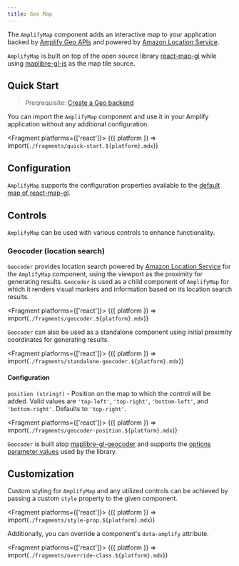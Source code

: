 ```yaml
---
title: Geo Map
---
```



The `AmplifyMap` component adds an interactive map to your application backed by [Amplify Geo APIs](https://docs.amplify.aws/lib/geo/getting-started/q/platform/js/)
and powered by [Amazon Location Service](https://aws.amazon.com/location/).

`AmplifyMap` is built on top of the open source library [react-map-gl](https://visgl.github.io/react-map-gl/) while using
[maplibre-gl-js](https://maplibre.org/maplibre-gl-js-docs/api/) as the map tile source.

## Quick Start

> Preqrequisite: [Create a Geo backend](https://docs.amplify.aws/lib/geo/getting-started/q/platform/js/)

You can import the `AmplifyMap` component and use it in your Amplify application without any additional configuration.

<Fragment platforms={['react']}>
  {({ platform }) => import(`./fragments/quick-start.${platform}.mdx`)}
</Fragment>

## Configuration

`AmplifyMap` supports the configuration properties available to the [default map of react-map-gl](https://visgl.github.io/react-map-gl/docs/api-reference/map#properties).

## Controls

`AmplifyMap` can be used with various controls to enhance functionality.

### Geocoder (location search)

`Geocoder` provides location search powered by [Amazon Location Service](https://aws.amazon.com/location/) for the `AmplifyMap` component, using the viewport as the proximity
for generating results. `Geocoder` is used as a child component of `AmplifyMap` for which it renders visual markers and information based on its location search results.

<Fragment platforms={['react']}>
  {({ platform }) => import(`./fragments/geocoder.${platform}.mdx`)}
</Fragment>

`Geocoder` can also be used as a standalone component using initial proximity coordinates for generating results.

<Fragment platforms={['react']}>
  {({ platform }) => import(`./fragments/standalone-geocoder.${platform}.mdx`)}
</Fragment>

#### Configuration

`position (string?)` - Position on the map to which the control will be added.
Valid values are `'top-left'`, `'top-right'`, `'bottom-left'`, and `'bottom-right'`. Defaults to `'top-right'`.

<Fragment platforms={['react']}>
  {({ platform }) => import(`./fragments/geocoder-position.${platform}.mdx`)}
</Fragment>

`Geocoder` is built atop [maplibre-gl-geocoder](https://github.com/maplibre/maplibre-gl-geocoder) and supports the [options parameter values](https://github.com/maplibre/maplibre-gl-geocoder/blob/main/API.md#parameters) used by the library.

## Customization

Custom styling for `AmplifyMap` and any utilized controls can be achieved by passing a custom `style` property to the given component.

<Fragment platforms={['react']}>
  {({ platform }) => import(`./fragments/style-prop.${platform}.mdx`)}
</Fragment>

Additionally, you can override a component's `data-amplify` attribute.

<Fragment platforms={['react']}>
  {({ platform }) => import(`./fragments/override-class.${platform}.mdx`)}
</Fragment>
